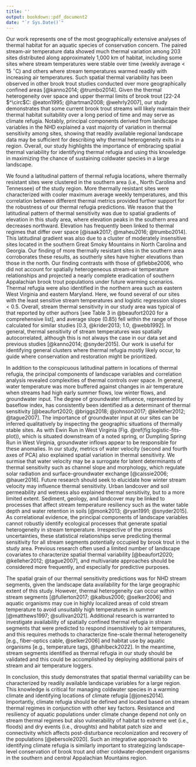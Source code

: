 ```yaml
---
title: ''
output: bookdown::pdf_document2
date: "`r Sys.Date()`"
---
```

Our work represents one of the most geographically extensive analyses of thermal habitat for an aquatic species of conservation concern. The paired stream-air temperature data showed much thermal variation among 203 sites distributed along approximately 1,000 km of habitat, including some sites where stream temperatures were stable over time (weekly average < 15 $^\circ$C) and others where stream temperatures warmed readily with increasing air temperatures. Such spatial thermal variability has been observed in other brook trout studies conducted over more geographically confined areas [@kanno2014; @trumbo2014]. Given the thermal heterogeneity over space and upper thermal limits of brook trout [22-24 $^\circ$C: @eaton1995; @hartman2008; @wehrly2007], our study demonstrates that some current brook trout streams will likely maintain their thermal habitat suitability over a long period of time and may serve as climate refugia. Notably, principal components derived from landscape variables in the NHD explained a vast majority of variation in thermal sensitivity among sites, showing that readily available regional landscape data may be sufficient for describing why thermal heterogeneity exits in a region. Overall, our study highlights the importance of embracing spatial thermal variability for identifying thermal refugia and using this knowledge in maximizing the chance of sustaining coldwater species in a large landscape.

We found a latitudinal pattern of thermal refugia locations, where thermally resistant sites were clustered in the southern area (i.e., North Carolina and Tennessee) of the study region. More thermally resistant sites were characterized with cooler maximum average weekly temperatures, and this correlation between different thermal metrics provided further support for the robustness of our thermal refugia predictions. We reason that the latitudinal pattern of thermal sensitivity was due to spatial gradients of elevation in this study area, where elevation peaks in the southern area and decreases northward. Elevation has frequently been linked to thermal regimes that differ over space [@isaak2017; @maheu2016; @trumbo2014]. This latitudinal gradient was also due to a cluster of moderately insensitive sites located in the southern Great Smoky Mountains in North Carolina and Georgia. Our finding of more thermally resistant sites in the southern area corroborates these results, as southerly sites have higher elevations than those in the north. Our finding contrasts with those of @flebbe2006, who did not account for spatially heterogeneous stream-air temperature relationships and projected a nearly complete eradication of southern Appalachian brook trout populations under future warming scenarios. Thermal refugia were also identified in the northern area such as eastern West Virginia and eastern Maryland. Here, we found several of our sites with the least sensitive stream temperatures and logistic regression slopes < 0.5. Overall, stream thermal sensitivity in our study area was typical of that reported by other authors [see Table 3 in @beaufort2020 for a comprehensive list], and average slope (0.85) fell within the range of those calculated for similar studies [0.3, @krider2013; 1.0, @webb1992]. In general, thermal sensitivity of stream temperatures was spatially autocorrelated, although this is not always the case in our data set and previous studies [@kanno2014; @snyder2015]. Our work is useful for identifying general clusters where thermal refugia mostly likely occur, to guide where conservation and restoration might be prioritized.

In addition to the conspicuous latitudinal pattern in locations of thermal refugia, the principal components of landscape variables and correlation analysis revealed complexities of thermal controls over space. In general, water temperature was more buffered against changes in air temperature when streams had high early summer flows, low winter flows, and groundwater input. The degree of groundwater influence, represented by baseflow index, has consistently been identified as a determinant of thermal sensitivity [@beaufort2020; @briggs2018; @johnson2017; @kelleher2012; @tague2007]. The importance of groundwater input at our sites can be inferred qualitatively by inspecting the geographic situations of thermally stable sites. As with Ewin Run in West Virginia (Fig. \@ref(fig:logistic-fits-plot)), which is situated downstream of a noted spring, or Dumpling Spring Run in West Virginia, groundwater inflows appear to be responsible for these anomalies. In our study, metrics of water velocity (second and fourth axes of PCA) also explained spatial variation in thermal sensitivity. We surmise that water velocity may be a surrogate for latent determinants of thermal sensitivity such as channel slope and morphology, which regulate solar radiation and surface-groundwater exchange [@caissie2006; @hauer2016]. Future research should seek to elucidate how winter stream velocity may influence thermal sensitivity. Urban landcover and soil permeability and wetness also explained thermal sensitivity, but to a more limited extent. Sediment, geology, and landcover may be linked to processes that affect stream temperature resiliency such as the water table depth and water retention in soils [@monk2013; @ryan1991; @snyder2015]. As correlational evidence, the principal components of landscape variables cannot robustly identify ecological processes that generate spatial heterogeneity in stream temperature. Irrespective of the process uncertainties, these statistical relationships serve predicting thermal sensitivity for all stream segments potentially occupied by brook trout in the study area. Previous research often used a limited number of landscape covariates to characterize spatial thermal variability [@beaufort2020; @kelleher2012; @tague2007], and multivariate approaches should be considered more frequently, and especially for predictive purposes.

The spatial grain of our thermal sensitivity predictions was for NHD stream segments, given the landscape data availability for the large geographic extent of this study. However, thermal heterogeneity can occur within stream segments [@fullerton2017; @kalbus2006; @selker2006] and aquatic organisms may cue in highly localized areas of cold stream temperature to avoid unsuitably high temperatures in summer [@matthews1997; @sullivan2021]. Additional research is warranted to investigate availability of spatially confined thermal refugia in stream segments that were predicted to respond insensitively to air temperatures, and this requires methods to characterize fine-scale thermal heterogeneity [e.g., fiber-optics cable, @selker2006] and habitat use by aquatic organisms [e.g., temperature tags, @hahlbeck2022]. In the meantime, stream segments identified as thermal refugia in our study should be validated and this could be accomplished by deploying additional pairs of stream and air temperature loggers.

In conclusion, this study demonstrates that spatial thermal variability can be characterized by readily available landscape variables for a large region. This knowledge is critical for managing coldwater species in a warming climate and identifying locations of climate refugia [@jones2014]. Importantly, climate refugia should be defined and located based on stream thermal regimes in conjunction with other key factors. Resistance and resiliency of aquatic populations under climate change depend not only on stream thermal regimes but also vulnerability of habitat to extreme wet (i.e., floods) and dry events (i.e., droughts) and habitat patch size and connectivity which affects post-disturbance recolonization and recovery of the populations [@ebersole2020]. Such an integrative approach to identifying climate refugia is similarly important to strategizing landscape-level conservation of brook trout and other coldwater-dependent organisms in the southern and central Appalachian Mountains region. 
